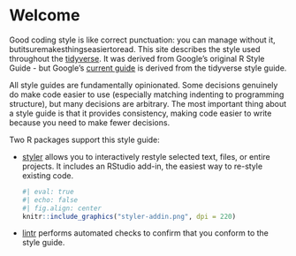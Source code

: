 # Welcome {-}

Good coding style is like correct punctuation: you can manage without it, butitsuremakesthingseasiertoread. This site describes the style used throughout the [tidyverse](http://tidyverse.org). It was derived from Google's original R Style Guide - but
Google's [current guide](https://google.github.io/styleguide/Rguide.html) is derived from the tidyverse style guide.

All style guides are fundamentally opinionated. Some decisions genuinely do make code easier to use (especially matching indenting to programming structure), but many decisions are arbitrary. The most important thing about a style guide is that it provides consistency, making code easier to write because you need to make fewer decisions.

Two R packages support this style guide:

*   [styler](http://styler.r-lib.org) allows you to interactively restyle
    selected text, files, or entire projects. It includes an RStudio add-in,
    the easiest way to re-style existing code.

    ```r
    #| eval: true
    #| echo: false
    #| fig.align: center
    knitr::include_graphics("styler-addin.png", dpi = 220)
    ```


*   [lintr](https://github.com/r-lib/lintr) performs automated checks
    to confirm that you conform to the style guide.

